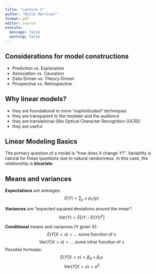 ```yaml
---
title: "Lecture 1"
author: "Mitch Harrison"
format: pdf
editor: source
execute: 
  message: false
  warning: false
---
```

## Considerations for model constructions
- Prediction vs. Explanation
- Association vs. Causation
- Data-Driven vs. Theory-Driven
- Prospective vs. Retrospective

## Why linear models?
- they are foundational to more "sophisticated" techniques
- they are transparent to the modeler and the audience
- they are translational (like Optical Character Recognition [OCR])
- they are useful

## Linear Modeling Basics
The primary question of a model is "how does $X$ change $Y$?". Variablity is natural for these questions due to natural randomness. In this case, the relationship is __bivariate__.

## Means and variances
__Expectations__ are averages:
$$
E(Y) = \sum_y \times p_Y(y)
$$

__Variances__ are "expected squared deviations around the mean":
$$
Var(Y) = E\big[(Y - E(Y))^2\big]
$$

__Conditional__ means and variances (Y given X):
$$
E(Y|X = x) = \text{... some function of x}
$$
$$
Var(Y|X = x) = \text{... some other function of x}
$$
Possible formulas:
$$ 
E(Y|X = x) = \beta_0 + \beta_1x
$$
$$
Var(Y|X = x) = \sigma^2
$$
